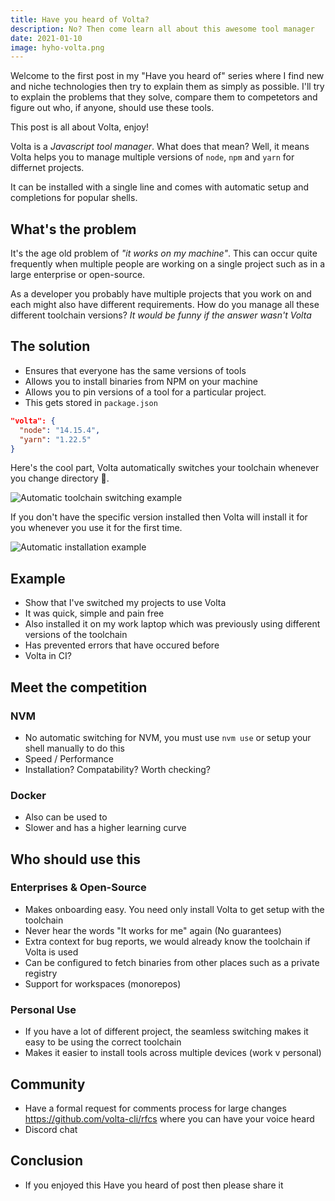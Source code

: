 ```yaml
---
title: Have you heard of Volta?
description: No? Then come learn all about this awesome tool manager
date: 2021-01-10
image: hyho-volta.png
---
```


Welcome to the first post in my "Have you heard of" series where I find new and niche technologies then try to explain them as simply as possible. I'll try to explain the problems that they solve, compare them to competetors and figure out who, if anyone, should use these tools. 

This post is all about Volta, enjoy!

<RepoCard />

Volta is a _Javascript tool manager_. What does that mean? Well, it means Volta helps you to manage multiple versions of `node`, `npm` and `yarn` for differnet projects.

It can be installed with a single line and comes with automatic setup and completions for popular shells.

## What's the problem

It's the age old problem of _"it works on my machine"_. This can occur quite frequently when multiple people are working on a single project such as in a large enterprise or open-source.

As a developer you probably have multiple projects that you work on and each might also have different requirements. How do you manage all these different toolchain versions? _It would be funny if the answer wasn't Volta_

## The solution

- Ensures that everyone has the same versions of tools
- Allows you to install binaries from NPM on your machine
- Allows you to pin versions of a tool for a particular project.
- This gets stored in `package.json`

```json
"volta": {
  "node": "14.15.4",
  "yarn": "1.22.5"
}
```

Here's the cool part, Volta automatically switches your toolchain whenever you change directory 🤯.

<img src="/images/volta/switch-dirs.png" alt="Automatic toolchain switching example" />

If you don't have the specific version installed then Volta will install it for you whenever you use it for the first time.

<img src="/images/volta/automatic-installation.png" alt="Automatic installation example" />

## Example

- Show that I've switched my projects to use Volta
- It was quick, simple and pain free
- Also installed it on my work laptop which was previously using different versions of the toolchain
- Has prevented errors that have occured before
- Volta in CI?

## Meet the competition

### NVM

- No automatic switching for NVM, you must use `nvm use` or setup your shell manually to do this
- Speed / Performance
- Installation? Compatability? Worth checking?

### Docker

- Also can be used to 
- Slower and has a higher learning curve

## Who should use this

### Enterprises & Open-Source

- Makes onboarding easy. You need only install Volta to get setup with the toolchain
- Never hear the words "It works for me" again (No guarantees)
- Extra context for bug reports, we would already know the toolchain if Volta is used
- Can be configured to fetch binaries from other places such as a private registry
- Support for workspaces (monorepos)

### Personal Use

- If you have a lot of different project, the seamless switching makes it easy to be using the correct toolchain
- Makes it easier to install tools across multiple devices (work v personal)

## Community

- Have a formal request for comments process for large changes https://github.com/volta-cli/rfcs where you can have your voice heard
- Discord chat

## Conclusion

- If you enjoyed this Have you heard of post then please share it
